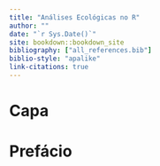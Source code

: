 --- 
title: "Análises Ecológicas no R"
author: ""
date: "`r Sys.Date()`"
site: bookdown::bookdown_site
bibliography: ["all_references.bib"]
biblio-style: "apalike"
link-citations: true
---



# Capa {-}

\newpage

# Prefácio {-}

\newpage
